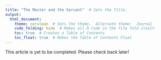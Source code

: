 ```yaml
---
title: "The Master and the Servant"  # Sets the Title.
output: 
  html_document:
    theme: cerulean  # Sets the theme.  Alternate theme:  Journal
    code_folding: hide  # Makes all R Code in the file fold itself.
    toc: true  # Creates a Table of Contents
    toc_float: true  # Makes the Table of Contents Float
---
```


This article is yet to be completed.
Please check back later!